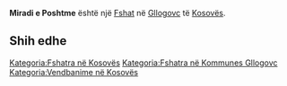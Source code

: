 {{Fshat në Kosovës
 | Emri                = Miradi e Poshtme
| sqi_N_name = Miradi e Poshtme
| sqi_N_FULL_NAME_RO = Miradi e Poshtme
| sqi_N_FULL_NAME_ND_RO = Miradi e Poshtme
| sqi_N_SORT_NAME_RG = MIRADIEPOSHTME
| sqi_N_FULL_NAME_RG = Miradi e Poshtme
| sqi_N_FULL_NAME_ND_RG = Miradi e Poshtme
| sqi_V_name = Miradie e Poshtëme
| sqi_V_FULL_NAME_RO = Miradie e Poshtëme Dobreva i Ultë Dobreva e Ulët
| sqi_V_FULL_NAME_ND_RO = Miradie e Poshteme Dobreva i Ulte Dobreva e Ulet
| sqi_V_SORT_NAME_RG = MIRADIEEPOSHTEME DOBREVAIULTE DOBREVAEULET
| sqi_V_FULL_NAME_RG = Miradie e Poshtëme Dobreva i Ultë Dobreva e Ulët
| sqi_V_FULL_NAME_ND_RG = Miradie e Poshteme Dobreva i Ulte Dobreva e Ulet
| srp_N_name = Donje Dobrevo
| srp_N_FULL_NAME_RO = Donje Dobrevo
| srp_N_FULL_NAME_ND_RO = Donje Dobrevo
| srp_N_SORT_NAME_RG = DONJEDOBREVO
| srp_N_FULL_NAME_RG = Donje Dobrevo
| srp_N_FULL_NAME_ND_RG = Donje Dobrevo
| srp_NS_name = Доње Добрево
| srp_NS_FULL_NAME_RO = Доње Добрево
| srp_NS_FULL_NAME_ND_RO = Доње Добрево
| srp_NS_SORT_NAME_RG = ДОЊЕДОБРЕВО
| srp_NS_FULL_NAME_RG = Доње Добрево
| srp_NS_FULL_NAME_ND_RG = Доње Добрево

 | Emri (Rasa dhanore) = 
 | Figura              = 
 | Shteti              = Kosovo
 | Komuna              = Gllogovc
 | Kodi postar         = 
 | Sipërfaqja          = 

 | Popullsia           = 

 | Regj. i popullsisë  = 
 | Dend. e popullsisë  = 
 | Faqja zyrtare       = 
 <!--- Koordinatat ----> 
 | Gjerësia            = 42.605556
 | Gjatësia            = 21.069444
 | Lartësia            = 
}}
'''Miradi e Poshtme''' është një [[Fshat]] në [[Gllogovc]] të [[Kosovës]].

<!-- == Gjeografia == -->
<!-- == Historia == -->
<!-- == Demografia == -->
== Shih edhe ==
{{Komuna Gllogovc}}
{{Kosovo-Administrata-Cung}}

[[Kategoria:Fshatra në Kosovës]]
[[Kategoria:Fshatra në Kommunes Gllogovc]]
[[Kategoria:Vendbanime në Kosovës]]